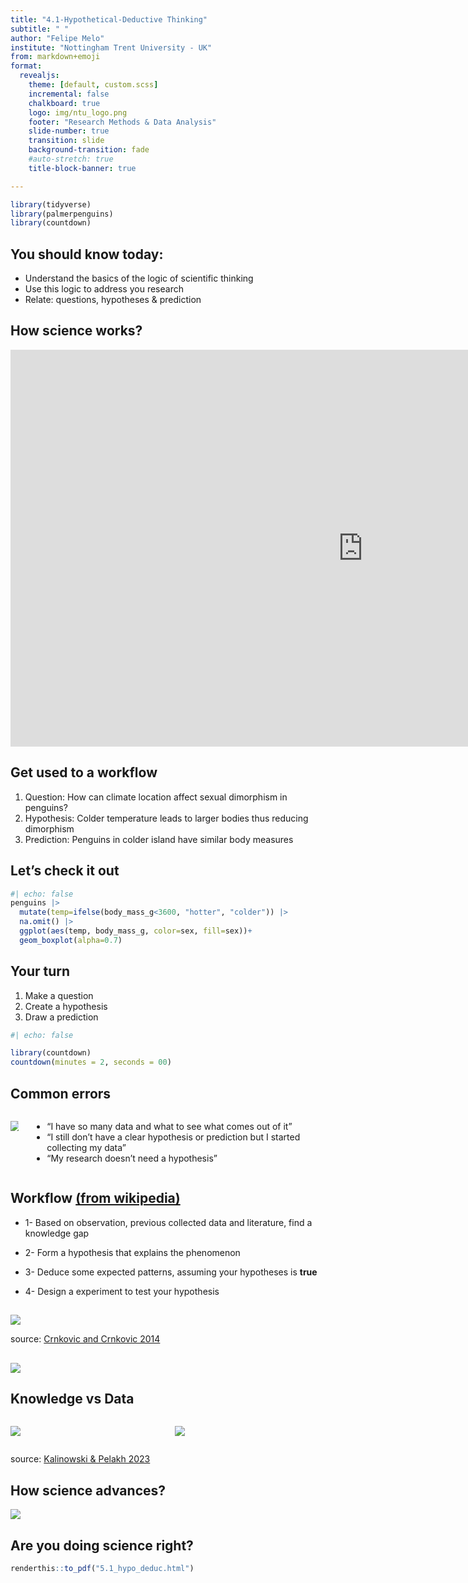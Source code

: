 ```yaml
---
title: "4.1-Hypothetical-Deductive Thinking"
subtitle: " "
author: "Felipe Melo"
institute: "Nottingham Trent University - UK"
from: markdown+emoji
format:
  revealjs:
    theme: [default, custom.scss]
    incremental: false
    chalkboard: true
    logo: img/ntu_logo.png
    footer: "Research Methods & Data Analysis"
    slide-number: true
    transition: slide
    background-transition: fade
    #auto-stretch: true
    title-block-banner: true

---
```

```r
library(tidyverse)
library(palmerpenguins)
library(countdown)

```

## You should know today:

- Understand the basics of the logic of scientific thinking
- Use this logic to address you research
- Relate: questions, hypotheses & prediction


## How science works?

<iframe width="1128" height="635" src="https://www.youtube.com/embed/zYMq_-5ADas" title="The Hypothetico-Deductive Model" frameborder="0" allow="accelerometer; autoplay; clipboard-write; encrypted-media; gyroscope; picture-in-picture; web-share" referrerpolicy="strict-origin-when-cross-origin" allowfullscreen></iframe>

## Get used to a workflow
:::{.frament}

1) Question: How can climate location affect sexual dimorphism in penguins?
2) Hypothesis: Colder temperature leads to larger bodies thus reducing dimorphism
3) Prediction: Penguins in colder island have similar body measures
:::


## Let's check it out

```r
#| echo: false
penguins |> 
  mutate(temp=ifelse(body_mass_g<3600, "hotter", "colder")) |> 
  na.omit() |> 
  ggplot(aes(temp, body_mass_g, color=sex, fill=sex))+
  geom_boxplot(alpha=0.7)
```

## Your turn

1) Make a question
2) Create a hypothesis
3) Draw a prediction

```r
#| echo: false

library(countdown)
countdown(minutes = 2, seconds = 00)

```

## Common errors
:::{.columns}
:::{.column}

![](https://cdn.pixabay.com/photo/2013/07/13/10/42/traffic-157617_1280.png)

:::

:::{.column .incremental}
- "I have so many data and what to see what comes out of it"
- "I still don't have a clear hypothesis or prediction but I started collecting my data"
- "My research doesn't need a hypothesis"

:::
:::

## Workflow [(from wikipedia)](https://en.wikipedia.org/wiki/Hypothetico-deductive_model)
:::{.incremental}
- 1- Based on observation, previous collected data and literature, find a knowledge gap

- 2- Form a hypothesis that explains the phenomenon

- 3- Deduce some expected patterns, assuming your hypotheses is **true**

- 4- Design a experiment to test your hypothesis
:::

##
![](https://www.researchgate.net/profile/Gordana-Dodig-Crnkovic/publication/237257709/figure/fig2/AS:669504807915522@1536633793084/Diagram-describing-iterative-nature-of-the-hypothetico-deductive-method.png)

source: [Crnkovic and Crnkovic 2014](https://www.researchgate.net/publication/237257709_Computing_Curricula_Teaching_Theory_of_Science_to_Computer_Science_Students_Science_Education_Curriculum_Research_and_Development)

## 
![](img/bats_abs.png)

## Knowledge vs Data

:::{.columns}
:::{.column}
![](img/finch1.png)
:::

:::{.column}

![](img/finch2.png)

:::
:::

source: [Kalinowski & Pelakh 2023](https://onlinelibrary.wiley.com/doi/full/10.1002/tea.21892)


## How science advances?

![](https://cdn.prod.website-files.com/6609e5640a3868d8df142f19/660b2a9b7ce2e664f7152a33_kuhn-cycle.001.png)

## Are you doing science right?

```r

renderthis::to_pdf("5.1_hypo_deduc.html")
```



